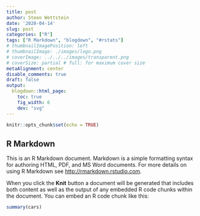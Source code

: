 ```yaml
---
title: post
author: Steen Wettstein
date: '2020-04-14'
slug: post
categories: ["R"]
tags: ["R Markdown", "blogdown", "#rstats"]
# thumbnailImagePosition: left
# thumbnailImage: ./images/logo.png
# coverImage: ../../../images/transparent.png
# coverSize: partial # full: for maximum cover size
metaAlignment: center
disable_comments: true
draft: false
output:
  blogdown::html_page:
    toc: true
    fig_width: 6
    dev: "svg"
--- 
```




```r
knitr::opts_chunk$set(echo = TRUE)
```

## R Markdown

This is an R Markdown document. Markdown is a simple formatting syntax for authoring HTML, PDF, and MS Word documents. For more details on using R Markdown see <http://rmarkdown.rstudio.com>.

When you click the **Knit** button a document will be generated that includes both content as well as the output of any embedded R code chunks within the document. You can embed an R code chunk like this:

```r
summary(cars)
```